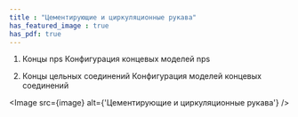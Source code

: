 ```yaml
---
title : "Цементирующие и циркуляционные рукава"
has_featured_image : true
has_pdf: true
---
```


1. Концы nps
Конфигурация концевых моделей nps

2. Концы цельных соединений
Конфигурация моделей концевых соединений

<Image src={image} alt={'Цементирующие и циркуляционные рукава'} />